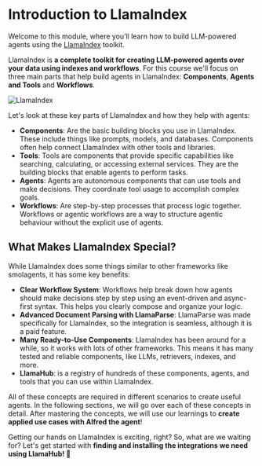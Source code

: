 # Introduction to LlamaIndex

Welcome to this module, where you’ll learn how to build LLM-powered agents using the [LlamaIndex](https://www.llamaindex.ai/) toolkit.

LlamaIndex is **a complete toolkit for creating LLM-powered agents over your data using indexes and workflows**. For this course we'll focus on three main parts that help build agents in LlamaIndex: **Components**, **Agents and Tools** and **Workflows**.

![LlamaIndex](https://huggingface.co/datasets/agents-course/course-images/resolve/main/en/unit2/llama-index/thumbnail.png)

Let's look at these key parts of LlamaIndex and how they help with agents:

- **Components**: Are the basic building blocks you use in LlamaIndex. These include things like prompts, models, and databases. Components often help connect LlamaIndex with other tools and libraries.
- **Tools**: Tools are components that provide specific capabilities like searching, calculating, or accessing external services. They are the building blocks that enable agents to perform tasks.
- **Agents**: Agents are autonomous components that can use tools and make decisions. They coordinate tool usage to accomplish complex goals.
- **Workflows**: Are step-by-step processes that process logic together. Workflows or agentic workflows are a way to structure agentic behaviour without the explicit use of agents.


## What Makes LlamaIndex Special?

While LlamaIndex does some things similar to other frameworks like smolagents, it has some key benefits:

- **Clear Workflow System**: Workflows help break down how agents should make decisions step by step using an event-driven and async-first syntax. This helps you clearly compose and organize your logic.
- **Advanced Document Parsing with LlamaParse**: LlamaParse was made specifically for LlamaIndex, so the integration is seamless, although it is a paid feature.
- **Many Ready-to-Use Components**: LlamaIndex has been around for a while, so it works with lots of other frameworks. This means it has many tested and reliable components, like LLMs, retrievers, indexes, and more.
- **LlamaHub**: is a registry of hundreds of these components, agents, and tools that you can use within LlamaIndex.

All of these concepts are required in different scenarios to create useful agents.
In the following sections, we will go over each of these concepts in detail.
After mastering the concepts, we will use our learnings to **create applied use cases with Alfred the agent**!

Getting our hands on LlamaIndex is exciting, right? So, what are we waiting for? Let's get started with **finding and installing the integrations we need using LlamaHub! 🚀**